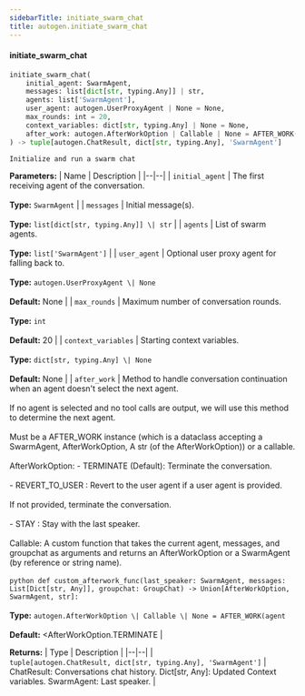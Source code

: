 ```yaml
---
sidebarTitle: initiate_swarm_chat
title: autogen.initiate_swarm_chat
---
```


<code class="doc-symbol doc-symbol-heading doc-symbol-function"></code>
#### initiate_swarm_chat
<a href="#autogen..initiate_swarm_chat" class="headerlink" title="Permanent link"></a>

```python
initiate_swarm_chat(
    initial_agent: SwarmAgent,
    messages: list[dict[str, typing.Any]] | str,
    agents: list['SwarmAgent'],
    user_agent: autogen.UserProxyAgent | None = None,
    max_rounds: int = 20,
    context_variables: dict[str, typing.Any] | None = None,
    after_work: autogen.AfterWorkOption | Callable | None = AFTER_WORK(agent=&lt;AfterWorkOption.TERMINATE: 'TERMINATE'>)
) -> tuple[autogen.ChatResult, dict[str, typing.Any], 'SwarmAgent']
```

    Initialize and run a swarm chat

<b>Parameters:</b>
| Name | Description |
|--|--|
| `initial_agent` | The first receiving agent of the conversation.<br/><br/>**Type:** `SwarmAgent` |
| `messages` | Initial message(s).<br/><br/>**Type:** `list[dict[str, typing.Any]] \| str` |
| `agents` | List of swarm agents.<br/><br/>**Type:** `list['SwarmAgent']` |
| `user_agent` | Optional user proxy agent for falling back to.<br/><br/>**Type:** `autogen.UserProxyAgent \| None`<br/><br/>**Default:** None |
| `max_rounds` | Maximum number of conversation rounds.<br/><br/>**Type:** `int`<br/><br/>**Default:** 20 |
| `context_variables` | Starting context variables.<br/><br/>**Type:** `dict[str, typing.Any] \| None`<br/><br/>**Default:** None |
| `after_work` | Method to handle conversation continuation when an agent doesn't select the next agent.<br/><br/>If no agent is selected and no tool calls are output, we will use this method to determine the next agent.<br/><br/>Must be a AFTER_WORK instance (which is a dataclass accepting a SwarmAgent, AfterWorkOption, A str (of the AfterWorkOption)) or a callable.<br/><br/>AfterWorkOption: - TERMINATE (Default): Terminate the conversation.<br/><br/>- REVERT_TO_USER : Revert to the user agent if a user agent is provided.<br/><br/>If not provided, terminate the conversation.<br/><br/>- STAY : Stay with the last speaker.<br/><br/>Callable: A custom function that takes the current agent, messages, and groupchat as arguments and returns an AfterWorkOption or a SwarmAgent (by reference or string name).<br/><br/>```python def custom_afterwork_func(last_speaker: SwarmAgent, messages: List[Dict[str, Any]], groupchat: GroupChat) -> Union[AfterWorkOption, SwarmAgent, str]: ```<br/><br/>**Type:** `autogen.AfterWorkOption \| Callable \| None = AFTER_WORK(agent`<br/><br/>**Default:** &lt;AfterWorkOption.TERMINATE |

<b>Returns:</b>
| Type | Description |
|--|--|
| `tuple[autogen.ChatResult, dict[str, typing.Any], 'SwarmAgent']` | ChatResult: Conversations chat history. Dict[str, Any]: Updated Context variables. SwarmAgent: Last speaker. |

<br />